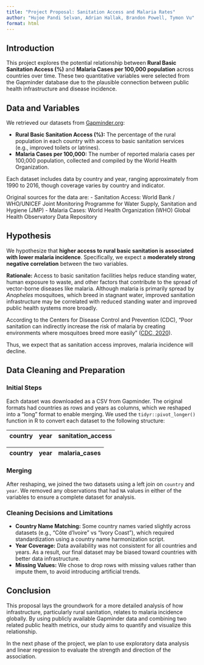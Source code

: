 ```yaml
---
title: "Project Proposal: Sanitation Access and Malaria Rates"
author: "Hujoe Pandi Selvan, Adrian Hallak, Brandon Powell, Tymon Vu"
format: html
---
```


## Introduction

This project explores the potential relationship between **Rural Basic Sanitation Access (%)** and **Malaria Cases per 100,000 population** across countries over time. These two quantitative variables were selected from the Gapminder database due to the plausible connection between public health infrastructure and disease incidence.

## Data and Variables

We retrieved our datasets from [Gapminder.org](https://www.gapminder.org/data/):

- **Rural Basic Sanitation Access (%):** The percentage of the rural population in each country with access to basic sanitation services (e.g., improved toilets or latrines).
- **Malaria Cases per 100,000:** The number of reported malaria cases per 100,000 population, collected and compiled by the World Health Organization.

Each dataset includes data by country and year, ranging approximately from 1990 to 2016, though coverage varies by country and indicator.

Original sources for the data are:
- Sanitation Access: World Bank / WHO/UNICEF Joint Monitoring Programme for Water Supply, Sanitation and Hygiene (JMP)
- Malaria Cases: World Health Organization (WHO) Global Health Observatory Data Repository

## Hypothesis

We hypothesize that **higher access to rural basic sanitation is associated with lower malaria incidence**. Specifically, we expect a **moderately strong negative correlation** between the two variables. 

**Rationale:** Access to basic sanitation facilities helps reduce standing water, human exposure to waste, and other factors that contribute to the spread of vector-borne diseases like malaria. Although malaria is primarily spread by *Anopheles* mosquitoes, which breed in stagnant water, improved sanitation infrastructure may be correlated with reduced standing water and improved public health systems more broadly.

According to the Centers for Disease Control and Prevention (CDC), "Poor sanitation can indirectly increase the risk of malaria by creating environments where mosquitoes breed more easily" ([CDC, 2020](https://www.cdc.gov/malaria/about/biology/index.html)).

Thus, we expect that as sanitation access improves, malaria incidence will decline.

## Data Cleaning and Preparation

### Initial Steps

Each dataset was downloaded as a CSV from Gapminder. The original formats had countries as rows and years as columns, which we reshaped into a "long" format to enable merging. We used the `tidyr::pivot_longer()` function in R to convert each dataset to the following structure:

| country | year | sanitation_access |
|---------|------|-------------------|

| country | year | malaria_cases     |
|---------|------|-------------------|

### Merging

After reshaping, we joined the two datasets using a left join on `country` and `year`. We removed any observations that had `NA` values in either of the variables to ensure a complete dataset for analysis.

### Cleaning Decisions and Limitations

- **Country Name Matching:** Some country names varied slightly across datasets (e.g., "Côte d'Ivoire" vs "Ivory Coast"), which required standardization using a country name harmonization script.
- **Year Coverage:** Data availability was not consistent for all countries and years. As a result, our final dataset may be biased toward countries with better data infrastructure.
- **Missing Values:** We chose to drop rows with missing values rather than impute them, to avoid introducing artificial trends.

## Conclusion

This proposal lays the groundwork for a more detailed analysis of how infrastructure, particularly rural sanitation, relates to malaria incidence globally. By using publicly available Gapminder data and combining two related public health metrics, our study aims to quantify and visualize this relationship.

In the next phase of the project, we plan to use exploratory data analysis and linear regression to evaluate the strength and direction of the association.
